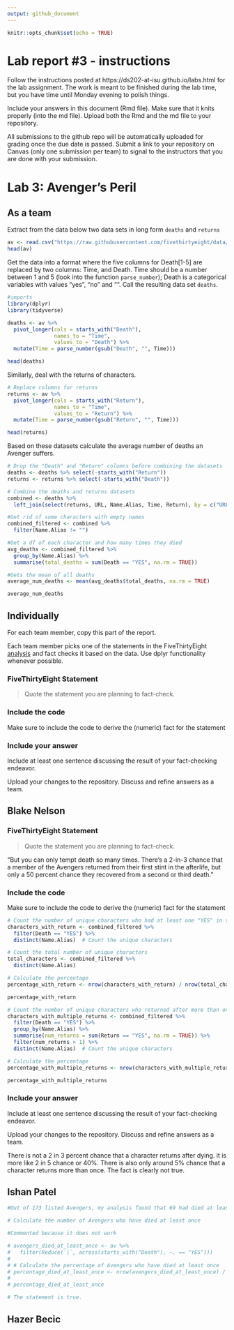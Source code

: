 ```yaml
---
output: github_document
---
```


<!-- README.md is generated from README.Rmd. Please edit the README.Rmd file -->


```r
knitr::opts_chunk$set(echo = TRUE)
```

# Lab report #3 - instructions

Follow the instructions posted at https://ds202-at-isu.github.io/labs.html for the lab assignment. The work is meant to be finished during the lab time, but you have time until Monday evening to polish things.

Include your answers in this document (Rmd file). Make sure that it knits properly (into the md file). Upload both the Rmd and the md file to your repository.  

All submissions to the github repo will be automatically uploaded for grading once the due date is passed.
Submit a link to your repository on Canvas (only one submission per team) to signal to the instructors that you are done with your submission.

# Lab 3: Avenger's Peril

## As a team

Extract from the data below two data sets in long form `deaths` and `returns`

```r
av <- read.csv("https://raw.githubusercontent.com/fivethirtyeight/data/master/avengers/avengers.csv", stringsAsFactors = FALSE)
head(av)
```

Get the data into a format where the five columns for Death[1-5] are replaced by two columns: Time, and Death. Time should be a number between 1 and 5 (look into the function `parse_number`); Death is a categorical variables with values "yes", "no" and "". Call the resulting data set `deaths`. 

```r
#imports
library(dplyr)
library(tidyverse)
```

```r
deaths <- av %>%
  pivot_longer(cols = starts_with("Death"),
               names_to = "Time",
               values_to = "Death") %>%
  mutate(Time = parse_number(gsub("Death", "", Time)))

head(deaths)
```

Similarly, deal with the returns of characters.

```r
# Replace columns for returns
returns <- av %>%
  pivot_longer(cols = starts_with("Return"),
               names_to = "Time",
               values_to = "Return") %>%
  mutate(Time = parse_number(gsub("Return", "", Time)))

head(returns)
```
Based on these datasets calculate the average number of deaths an Avenger suffers. 

```r
# Drop the "Death" and "Return" columns before combining the datasets
deaths <- deaths %>% select(-starts_with("Return"))
returns <- returns %>% select(-starts_with("Death"))

# Combine the deaths and returns datasets
combined <- deaths %>%
  left_join(select(returns, URL, Name.Alias, Time, Return), by = c("URL", "Name.Alias", "Time"))

#Get rid of some characters with empty names
combined_filtered <- combined %>%
  filter(Name.Alias != "")

#Get a df of each character and how many times they died
avg_deaths <- combined_filtered %>%
  group_by(Name.Alias) %>%
  summarise(total_deaths = sum(Death == "YES", na.rm = TRUE))

#Gets the mean of all deaths
average_num_deaths <- mean(avg_deaths$total_deaths, na.rm = TRUE)

average_num_deaths
```
## Individually

For each team member, copy this part of the report. 

Each team member picks one of the statements in the FiveThirtyEight [analysis](https://fivethirtyeight.com/features/avengers-death-comics-age-of-ultron/) and fact checks it based on the data. Use dplyr functionality whenever possible.

### FiveThirtyEight Statement

> Quote the statement you are planning to fact-check.

### Include the code

Make sure to include the code to derive the (numeric) fact for the statement

### Include your answer

Include at least one sentence discussing the result of your fact-checking endeavor.

Upload your changes to the repository. Discuss and refine answers as a team.

## Blake Nelson

### FiveThirtyEight Statement

> Quote the statement you are planning to fact-check.


  "But you can only tempt death so many times. There’s a 2-in-3 chance that a member of the Avengers returned from their first stint in the afterlife, but only a 50 percent chance they recovered from a second or third death."
    
### Include the code

Make sure to include the code to derive the (numeric) fact for the statement

```r
# Count the number of unique characters who had at least one "YES" in the return column
characters_with_return <- combined_filtered %>%
  filter(Death == "YES") %>%
  distinct(Name.Alias)  # Count the unique characters

# Count the total number of unique characters
total_characters <- combined_filtered %>%
  distinct(Name.Alias)

# Calculate the percentage
percentage_with_return <- nrow(characters_with_return) / nrow(total_characters) * 100

percentage_with_return
```

```r
# Count the number of unique characters who returned after more than one death
characters_with_multiple_returns <- combined_filtered %>%
  filter(Death == "YES") %>%
  group_by(Name.Alias) %>% 
  summarise(num_returns = sum(Return == "YES", na.rm = TRUE)) %>%
  filter(num_returns > 1) %>%
  distinct(Name.Alias)  # Count the unique characters

# Calculate the percentage
percentage_with_multiple_returns <- nrow(characters_with_multiple_returns) / nrow(total_characters) * 100

percentage_with_multiple_returns
```
### Include your answer

Include at least one sentence discussing the result of your fact-checking endeavor.

Upload your changes to the repository. Discuss and refine answers as a team.

  There is not a 2 in 3 percent chance that a character returns after dying. it is more like 2 in 5 chance or 40%. There is also only around 5% chance that a character returns more than once.  The fact is clearly not true.

## Ishan Patel
```r
#Out of 173 listed Avengers, my analysis found that 69 had died at least one time after they joined the team.5 That’s about 40 percent of all people who have ever signed on to the team. Let’s put it this way: If you fall from four or five stories up, there’s a 50 percent chance you die. Getting a membership card in the Avengers is roughly like jumping off a four-story building.

# Calculate the number of Avengers who have died at least once

#Commented because it does not work

# avengers_died_at_least_once <- av %>%
#   filter(Reduce(`|`, across(starts_with("Death"), ~. == "YES")))
# 
# # Calculate the percentage of Avengers who have died at least once
# percentage_died_at_least_once <- nrow(avengers_died_at_least_once) / nrow(avengers) * 100
# 
# percentage_died_at_least_once

# The statement is true.
```

## Hazer Becic


